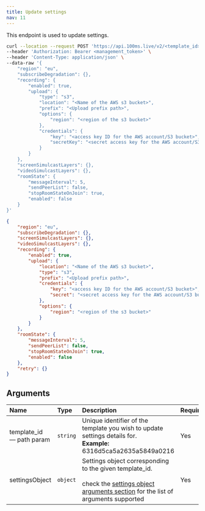 ```yaml
---
title: Update settings
nav: 11
---
```


This endpoint is used to update settings.

<PostRequest title="https://api.100ms.live/v2/templates/<template_id>/settings" />

<Request id="req-0">

```bash
curl --location --request POST 'https://api.100ms.live/v2/<template_id>/settings' \
--header 'Authorization: Bearer <management_token>' \
--header 'Content-Type: application/json' \
--data-raw '{
    "region": "eu",
    "subscribeDegradation": {},
    "recording": {
        "enabled": true,
        "upload": {
            "type": "s3",
            "location": "<Name of the AWS s3 bucket>",
            "prefix": "<Upload prefix path>",
            "options": {
                "region": "<region of the s3 bucket>"
            },
            "credentials": {
                "key": "<access key ID for the AWS account/S3 bucket>",
                "secretKey": "<secret access key for the AWS account/S3 bucket>"
            }
        }
    },
    "screenSimulcastLayers": {},
    "videoSimulcastLayers": {},
    "roomState": {
        "messageInterval": 5,
        "sendPeerList": false,
        "stopRoomStateOnJoin": true,
        "enabled": false
    }
}'
```

</Request>

<ResponseBox id="res-0" status="200 OK">

```json
{
    "region": "eu",
    "subscribeDegradation": {},
    "screenSimulcastLayers": {},
    "videoSimulcastLayers": {},
    "recording": {
        "enabled": true,
        "upload": {
            "location": "<Name of the AWS s3 bucket>",
            "type": "s3",
            "prefix": "<Upload prefix path>",
            "credentials": {
                "key": "<access key ID for the AWS account/S3 bucket>",
                "secret": "<secret access key for the AWS account/S3 bucket>"
            },
            "options": {
                "region": "<region of the s3 bucket>"
            }
        }
    },
    "roomState": {
        "messageInterval": 5,
        "sendPeerList": false,
        "stopRoomStateOnJoin": true,
        "enabled": false
    },
    "retry": {}
}
```

</ResponseBox>

## Arguments

| Name                           | Type     | Description                                                                                                                                                                                                         | Required |
| :----------------------------- | :------- | :------------------------------------------------------------------------------------------------------------------------------------------------------------------------------------------------------------------ | :------- |
| template_id <br/> — path param | `string` | Unique identifier of the template you wish to update settings details for. <br/> **Example:** 6316d5ca5a2635a5849a0216                                                                                              | Yes      |
| settingsObject <br/>           | `object` | Settings object corresponding to the given template_id. <br/><br/>check the [settings object arguments section](/server-side/v2/policy/create-template-via-api#settings-object) for the list of arguments supported | Yes      |

